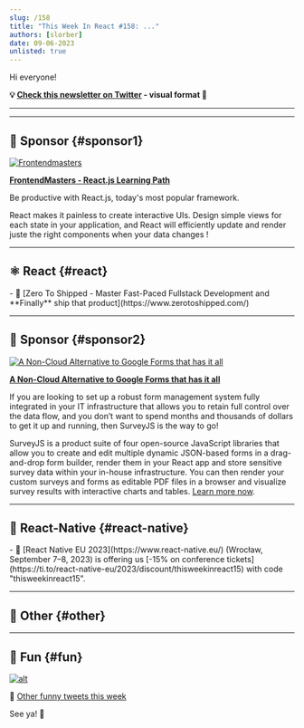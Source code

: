 ```yaml
---
slug: /158
title: "This Week In React #158: ..."
authors: [slorber]
date: 09-06-2023
unlisted: true
---
```


Hi everyone!

<Todo />

<!-- truncate -->

**💡 [Check this newsletter on Twitter](https://slo.im/thread) - visual format 🎨**

---


<Support />

---

## 💸 Sponsor {#sponsor1}

[![Frontendmasters](/emails/issues/158/frontendmasters.jpg)](https://frontendmasters.com/learn/react/)

**[FrontendMasters - React.js Learning Path](https://frontendmasters.com/learn/react/)**

Be productive with React.js, today's most popular framework.

React makes it painless to create interactive UIs. Design simple views for each state in your application, and React will efficiently update and render juste the right components when your data changes !

---

## ⚛️ React {#react}

<Todo />
- 💸 [Zero To Shipped - Master Fast-Paced Fullstack Development and **Finally** ship that product](https://www.zerotoshipped.com/)

<SubscribeFormEmbed placement="middle" />

---

## 💸 Sponsor {#sponsor2}

[![A Non-Cloud Alternative to Google Forms that has it all](/emails/issues/155/surveyjs.jpg)](https://surveyjs.io/?utm_source=thisweekinreact&utm_medium=email)

**[A Non-Cloud Alternative to Google Forms that has it all](https://surveyjs.io/?utm_source=thisweekinreact&utm_medium=email)**

If you are looking to set up a robust form management system fully integrated in your IT infrastructure that allows you to retain full control over the data flow, and you don’t want to spend months and thousands of dollars to get it up and running, then SurveyJS is the way to go!

SurveyJS is a product suite of four open-source JavaScript libraries that allow you to create and edit multiple dynamic JSON-based forms in a drag-and-drop form builder, render them in your React app and store sensitive survey data within your in-house infrastructure. You can then render your custom surveys and forms as editable PDF files in a browser and visualize survey results with interactive charts and tables. [Learn more now](https://surveyjs.io/?utm_source=thisweekinreact&utm_medium=email).

---

## 📱 React-Native {#react-native}

<Todo />
- 👥 [React Native EU 2023](https://www.react-native.eu/) (Wrocław, September 7–8, 2023) is offering us [-15% on conference tickets](https://ti.to/react-native-eu/2023/discount/thisweekinreact15) with code "thisweekinreact15".

---

## 🔀 Other {#other}

<Todo />

---

## 🤭 Fun {#fun}

<Todo />

[![alt](/emails/issues/122/meme.jpg)](https://twitter.com/TODOTODOTODOTODOTODOTODOTODOTODOTODOTODO)

🤣 [Other funny tweets this week](https://twitter.com/TODOTODOTODOTODOTODOTODOTODOTODOTODOTODO)

See ya! 👋
